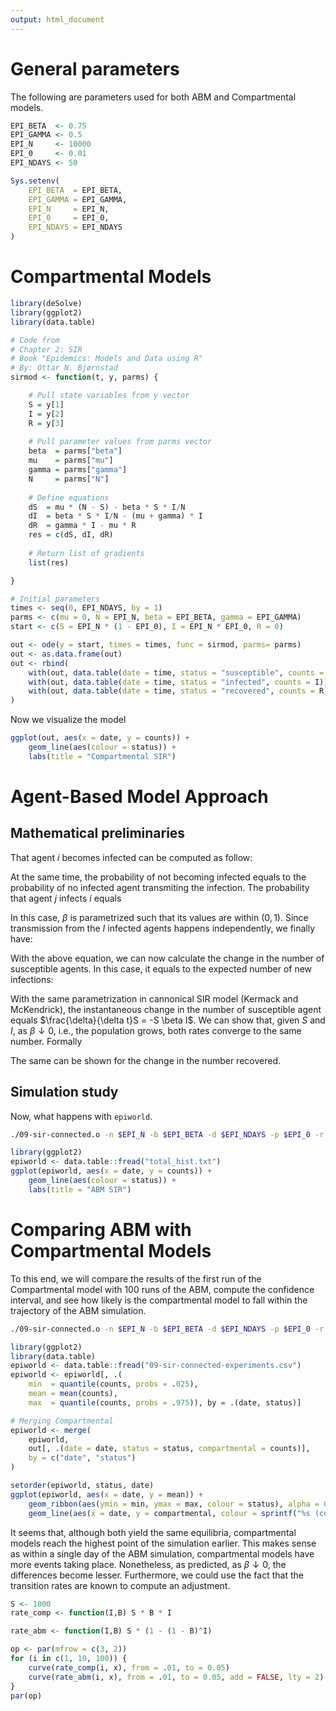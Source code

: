 ```yaml
---
output: html_document
---
```


# General parameters

The following are parameters used for both ABM and Compartmental models.

```r
EPI_BETA  <- 0.75
EPI_GAMMA <- 0.5
EPI_N     <- 10000
EPI_0     <- 0.01
EPI_NDAYS <- 50

Sys.setenv(
    EPI_BETA  = EPI_BETA,
    EPI_GAMMA = EPI_GAMMA,
    EPI_N     = EPI_N,
    EPI_0     = EPI_0,
    EPI_NDAYS = EPI_NDAYS
)
```

# Compartmental Models

```r
library(deSolve)
library(ggplot2)
library(data.table)

# Code from
# Chapter 2: SIR
# Book "Epidemics: Models and Data using R"
# By: Ottar N. Bjørnstad
sirmod <- function(t, y, parms) {

    # Pull state variables from y vector
    S = y[1]
    I = y[2]
    R = y[3]
    
    # Pull parameter values from parms vector
    beta  = parms["beta"]
    mu    = parms["mu"]
    gamma = parms["gamma"]
    N     = parms["N"]
    
    # Define equations
    dS  = mu * (N - S) - beta * S * I/N
    dI  = beta * S * I/N - (mu + gamma) * I
    dR  = gamma * I - mu * R
    res = c(dS, dI, dR)
    
    # Return list of gradients
    list(res)

}

# Initial parameters
times <- seq(0, EPI_NDAYS, by = 1)
parms <- c(mu = 0, N = EPI_N, beta = EPI_BETA, gamma = EPI_GAMMA)
start <- c(S = EPI_N * (1 - EPI_0), I = EPI_N * EPI_0, R = 0)
```

```r
out <- ode(y = start, times = times, func = sirmod, parms= parms)
out <- as.data.frame(out)
out <- rbind(
    with(out, data.table(date = time, status = "susceptible", counts = S)),
    with(out, data.table(date = time, status = "infected", counts = I)),
    with(out, data.table(date = time, status = "recovered", counts = R))
)
```

Now we visualize the model

```r
ggplot(out, aes(x = date, y = counts)) +
    geom_line(aes(colour = status)) +
    labs(title = "Compartmental SIR")
```

# Agent-Based Model Approach

## Mathematical preliminaries

That agent $i$ becomes infected can be computed as follow:

\renewcommand{\Pr}[1]{\text{P}\left(#1\right)}
\newcommand{\Prcond}[2]{\text{P}\left(#1\vphantom{#2}\right.\left|\vphantom{#1}#2\right)}
\newcommand{\E}[1]{\mathbb{E}\left(#1\right)}

\begin{equation}
\Pr{S_i\to I_i} = 1 - \Pr{\text{No infection}}
\end{equation}

At the same time, the probability of not becoming infected equals to the
probability of no infected agent transmiting the infection. The probability
that agent $j$ infects $i$ equals

\begin{equation}
\Pr{j\text{ infects }i} = %
    \overbrace{\Pr{j\text{ interacts with }i}}^{\beta}\times%
    \overbrace{\Prcond{\text{infection}}{j\text{ interacts with }i}}^{\text{Prob of transmission: }p_t}
\end{equation}

In this case, $\beta$ is parametrized such that its values are within $(0,1)$.
Since transmission from the $I$ infected agents happens independently, we finally have:

\begin{equation}
\Pr{S_i\to I_i} = 1 - \left[1 - \beta p_t\right]^I
\end{equation}

With the above equation, we can now calculate the change in the number of susceptible
agents. In this case, it equals to the expected number of new infections:

\begin{equation}
\E{\Delta S} = -S\times\left\{1 - \left[1 - \beta p_t\right]^I\right\}
\end{equation}

With the same parametrization in cannonical SIR model (Kermack and McKendrick), the
instantaneous change in the number of susceptible agent equals
$\frac{\delta}{\delta t}S = -S \beta I$. We can show
that, given $S$ and $I$, as $\beta\downarrow 0$, i.e., the population grows, both rates
converge to the same number. Formally

\begin{align}
& \lim_{\beta\downarrow 0} \frac{\E{\Delta S}}{\frac{\delta}{\delta t}S} \\
& \text{Following L'Hopital's rule} \\
& = \lim_{\beta\downarrow 0} \frac{\frac{\delta}{\delta \beta} \E{\Delta S}}{\frac{\delta^2}{\delta\beta\delta t}S} \\
& = \lim_{\beta\downarrow 0} \frac{-SI\left[1-\beta p_t\right]^{I-1}p_t}{-SI} \\
& \text{Since we assume }p_t = 1 \\
& = \lim_{\beta\downarrow 0} \left[1-\beta\right]^{I-1} \\
& = 1
\end{align}

The same can be shown for the change in the number recovered.

## Simulation study

Now, what happens with `epiworld`.

```bash
./09-sir-connected.o -n $EPI_N -b $EPI_BETA -d $EPI_NDAYS -p $EPI_0 -r $EPI_GAMMA -i 1.0 -s555599
```

```r
library(ggplot2)
epiworld <- data.table::fread("total_hist.txt")
ggplot(epiworld, aes(x = date, y = counts)) +
    geom_line(aes(colour = status)) +
    labs(title = "ABM SIR")
```

# Comparing ABM with Compartmental Models

To this end, we will compare the results of the first run of the Compartmental
model with 100 runs of the ABM, compute the confidence interval, and see how
likely is the compartmental model to fall within the trajectory of the ABM
simulation.

```bash
./09-sir-connected.o -n $EPI_N -b $EPI_BETA -d $EPI_NDAYS -p $EPI_0 -r $EPI_GAMMA -i 1.0 -s555599 -e 100
```

```r
library(ggplot2)
library(data.table)
epiworld <- data.table::fread("09-sir-connected-experiments.csv")
epiworld <- epiworld[, .(
    min  = quantile(counts, probs = .025),
    mean = mean(counts),
    max  = quantile(counts, probs = .975)), by = .(date, status)]

# Merging Compartmental
epiworld <- merge(
    epiworld,
    out[, .(date = date, status = status, compartmental = counts)],
    by = c("date", "status")
)

setorder(epiworld, status, date)
ggplot(epiworld, aes(x = date, y = mean)) +
    geom_ribbon(aes(ymin = min, ymax = max, colour = status), alpha = 0.1) +
    geom_line(aes(x = date, y = compartmental, colour = sprintf("%s (compt)", status)))
```

It seems that, although both yield the same equilibria, compartmental models 
reach the highest point of the simulation earlier. This makes sense as within
a single day of the ABM simulation, compartmental models have more events 
taking place. Nonetheless, as predicted, as $\beta\downarrow 0$, the differences
become lesser. Furthermore, we could use the fact that the transition rates
are known to compute an adjustment.

```r
S <- 1000
rate_comp <- function(I,B) S * B * I

rate_abm <- function(I,B) S * (1 - (1 - B)^I)

op <- par(mfrow = c(3, 2))
for (i in c(1, 10, 100)) {
    curve(rate_comp(i, x), from = .01, to = 0.05)
    curve(rate_abm(i, x), from = .01, to = 0.05, add = FALSE, lty = 2)
}
par(op)
```